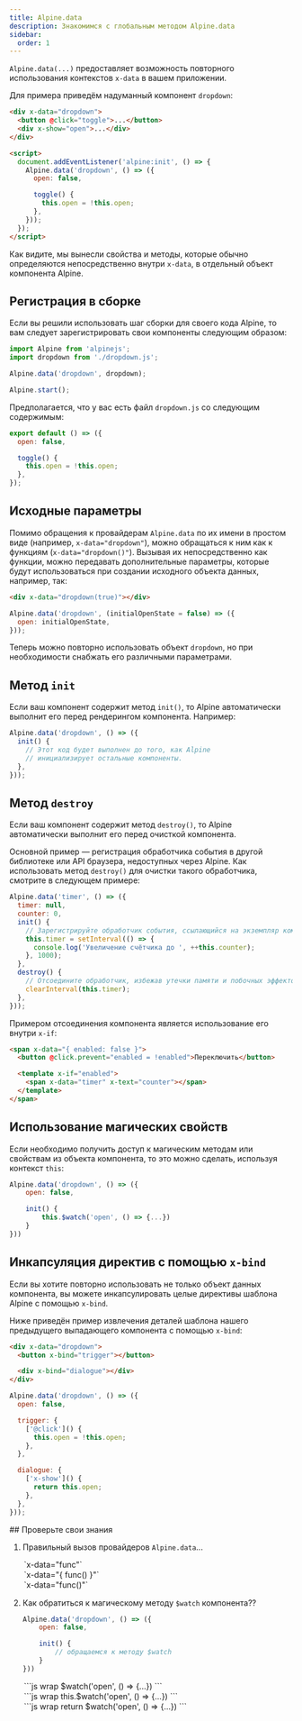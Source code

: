 ```yaml
---
title: Alpine.data
description: Знакомимся с глобальным методом Alpine.data
sidebar:
  order: 1
---
```



`Alpine.data(...)` предоставляет возможность повторного использования контекстов `x-data` в вашем приложении.

Для примера приведём надуманный компонент `dropdown`:

```html "dropdown"
<div x-data="dropdown">
  <button @click="toggle">...</button>
  <div x-show="open">...</div>
</div>

<script>
  document.addEventListener('alpine:init', () => {
    Alpine.data('dropdown', () => ({
      open: false,

      toggle() {
        this.open = !this.open;
      },
    }));
  });
</script>
```

Как видите, мы вынесли свойства и методы, которые обычно определяются непосредственно внутри `x-data`, в отдельный объект компонента Alpine.

## Регистрация в сборке

Если вы решили использовать шаг сборки для своего кода Alpine, то вам следует зарегистрировать свои компоненты следующим образом:

```js {2, 4}
import Alpine from 'alpinejs';
import dropdown from './dropdown.js';

Alpine.data('dropdown', dropdown);

Alpine.start();
```

Предполагается, что у вас есть файл `dropdown.js` со следующим содержимым:

```js
export default () => ({
  open: false,

  toggle() {
    this.open = !this.open;
  },
});
```

## Исходные параметры

Помимо обращения к провайдерам `Alpine.data` по их имени в простом виде (например, `x-data="dropdown"`), можно обращаться к ним как к функциям (`x-data="dropdown()"`). Вызывая их непосредственно как функции, можно передавать дополнительные параметры, которые будут использоваться при создании исходного объекта данных, например, так:

```html
<div x-data="dropdown(true)"></div>
```

```js "initialOpenState = false"
Alpine.data('dropdown', (initialOpenState = false) => ({
  open: initialOpenState,
}));
```

Теперь можно повторно использовать объект `dropdown`, но при необходимости снабжать его различными параметрами.

## Метод `init`

Если ваш компонент содержит метод `init()`, то Alpine автоматически выполнит его перед рендерингом компонента. Например:

```js
Alpine.data('dropdown', () => ({
  init() {
    // Этот код будет выполнен до того, как Alpine
    // инициализирует остальные компоненты.
  },
}));
```

## Метод `destroy`

Если ваш компонент содержит метод `destroy()`, то Alpine автоматически выполнит его перед очисткой компонента.

Основной пример — регистрация обработчика события в другой библиотеке или API браузера, недоступных через Alpine.
Как использовать метод `destroy()` для очистки такого обработчика, смотрите в следующем примере:

```js {10-13}
Alpine.data('timer', () => ({
  timer: null,
  counter: 0,
  init() {
    // Зарегистрируйте обработчик события, ссылающийся на экземпляр компонента
    this.timer = setInterval(() => {
      console.log('Увеличение счётчика до ', ++this.counter);
    }, 1000);
  },
  destroy() {
    // Отсоедините обработчик, избежав утечки памяти и побочных эффектов
    clearInterval(this.timer);
  },
}));
```

Примером отсоединения компонента является использование его внутри `x-if`:

```html
<span x-data="{ enabled: false }">
  <button @click.prevent="enabled = !enabled">Переключить</button>

  <template x-if="enabled">
    <span x-data="timer" x-text="counter"></span>
  </template>
</span>
```

## Использование магических свойств

Если необходимо получить доступ к магическим методам или свойствам из объекта компонента, то это можно сделать, используя контекст `this`:

```js "this"
Alpine.data('dropdown', () => ({
    open: false,

    init() {
        this.$watch('open', () => {...})
    }
}))
```

## Инкапсуляция директив с помощью `x-bind`

Если вы хотите повторно использовать не только объект данных компонента, вы можете инкапсулировать целые директивы шаблона Alpine с помощью `x-bind`.

Ниже приведён пример извлечения деталей шаблона нашего предыдущего выпадающего компонента с помощью `x-bind`:

```html "x-bind"
<div x-data="dropdown">
  <button x-bind="trigger"></button>

  <div x-bind="dialogue"></div>
</div>
```

```js
Alpine.data('dropdown', () => ({
  open: false,

  trigger: {
    ['@click']() {
      this.open = !this.open;
    },
  },

  dialogue: {
    ['x-show']() {
      return this.open;
    },
  },
}));
```

<Box icon="question-mark">
## Проверьте свои знания

1. Правильный вызов провайдеров `Alpine.data`...

    <MultipleChoice>
      <Option isCorrect>
         `x-data="func"`
      </Option>
      <Option>
         `x-data="{ func() }"`
      </Option>
      <Option isCorrect>
         `x-data="func()"`
      </Option>
    </MultipleChoice>

2. Как обратиться к магическому методу `$watch` компонента??

    ```js wrap
    Alpine.data('dropdown', () => ({
        open: false,

        init() {
            // обращаемся к методу $watch
        }
    }))
    ```

    <MultipleChoice>
      <Option>
         ```js wrap
         $watch('open', () => {...})
         ```
      </Option>
      <Option isCorrect>
         ```js wrap
         this.$watch('open', () => {...})
         ```
      </Option>
      <Option>
         ```js wrap
         return $watch('open', () => {...})
         ```
      </Option>
    </MultipleChoice>

</Box>